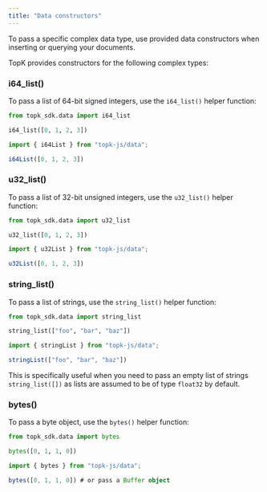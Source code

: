 ```yaml
---
title: "Data constructors"
---
```


To pass a specific complex data type, use provided data constructors when inserting or querying your documents.

TopK provides constructors for the following complex types:

### i64_list()

To pass a list of 64-bit signed integers, use the `i64_list()` helper function:


<CodeGroup>

```python Python
from topk_sdk.data import i64_list

i64_list([0, 1, 2, 3])
```



```typescript Javascript
import { i64List } from "topk-js/data";

i64List([0, 1, 2, 3])
```

</CodeGroup>

### u32_list()

To pass a list of 32-bit unsigned integers, use the `u32_list()` helper function:


<CodeGroup>

```python Python
from topk_sdk.data import u32_list

u32_list([0, 1, 2, 3])
```


```typescript Javascript
import { u32List } from "topk-js/data";

u32List([0, 1, 2, 3])
```

</CodeGroup>

### string_list()

To pass a list of strings, use the `string_list()` helper function:

<CodeGroup>

```python Python
from topk_sdk.data import string_list

string_list(["foo", "bar", "baz"])
```


```typescript Javascript
import { stringList } from "topk-js/data";

stringList(["foo", "bar", "baz"])
```

</CodeGroup>

<Tip>This is specifically useful when you need to pass an empty list of strings `string_list([])` as lists are assumed to be of type `float32` by default.</Tip>

### bytes()

To pass a byte object, use the `bytes()` helper function:

<CodeGroup>

```python Python
from topk_sdk.data import bytes

bytes([0, 1, 1, 0])
```


```typescript Javascript
import { bytes } from "topk-js/data";

bytes([0, 1, 1, 0]) # or pass a Buffer object
```

</CodeGroup>
